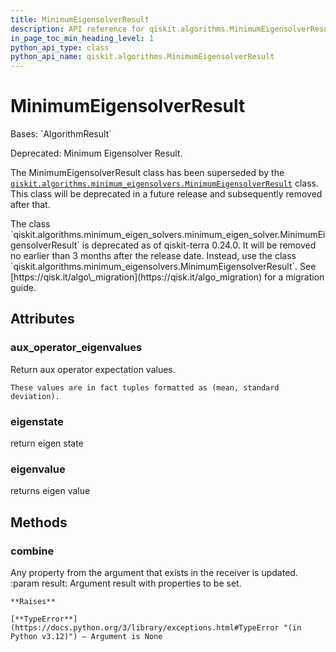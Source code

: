 ```yaml
---
title: MinimumEigensolverResult
description: API reference for qiskit.algorithms.MinimumEigensolverResult
in_page_toc_min_heading_level: 1
python_api_type: class
python_api_name: qiskit.algorithms.MinimumEigensolverResult
---
```


# MinimumEigensolverResult

<Class id="qiskit.algorithms.MinimumEigensolverResult" isDedicatedPage={true} github="https://github.com/qiskit/qiskit/tree/stable/0.25/qiskit/algorithms/minimum_eigen_solvers/minimum_eigen_solver.py" signature="qiskit.algorithms.MinimumEigensolverResult">
  Bases: `AlgorithmResult`

  Deprecated: Minimum Eigensolver Result.

  The MinimumEigensolverResult class has been superseded by the [`qiskit.algorithms.minimum_eigensolvers.MinimumEigensolverResult`](qiskit.algorithms.minimum_eigensolvers.MinimumEigensolverResult "qiskit.algorithms.minimum_eigensolvers.MinimumEigensolverResult") class. This class will be deprecated in a future release and subsequently removed after that.

  <Admonition title="Deprecated since version 0.24.0" type="danger">
    The class `qiskit.algorithms.minimum_eigen_solvers.minimum_eigen_solver.MinimumEigensolverResult` is deprecated as of qiskit-terra 0.24.0. It will be removed no earlier than 3 months after the release date. Instead, use the class `qiskit.algorithms.minimum_eigensolvers.MinimumEigensolverResult`. See [https://qisk.it/algo\_migration](https://qisk.it/algo_migration) for a migration guide.
  </Admonition>

  ## Attributes

  ### aux\_operator\_eigenvalues

  <Attribute id="qiskit.algorithms.MinimumEigensolverResult.aux_operator_eigenvalues">
    Return aux operator expectation values.

    These values are in fact tuples formatted as (mean, standard deviation).
  </Attribute>

  ### eigenstate

  <Attribute id="qiskit.algorithms.MinimumEigensolverResult.eigenstate">
    return eigen state
  </Attribute>

  ### eigenvalue

  <Attribute id="qiskit.algorithms.MinimumEigensolverResult.eigenvalue">
    returns eigen value
  </Attribute>

  ## Methods

  ### combine

  <Function id="qiskit.algorithms.MinimumEigensolverResult.combine" signature="combine(result)">
    Any property from the argument that exists in the receiver is updated. :param result: Argument result with properties to be set.

    **Raises**

    [**TypeError**](https://docs.python.org/3/library/exceptions.html#TypeError "(in Python v3.12)") – Argument is None
  </Function>
</Class>

